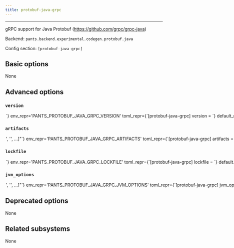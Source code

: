 ```yaml
---
title: protobuf-java-grpc
---
```



---

gRPC support for Java Protobuf (https://github.com/grpc/grpc-java)

Backend: <span className="color--primary">`pants.backend.experimental.codegen.protobuf.java`</span>

Config section: <span className="color--primary">`[protobuf-java-grpc]`</span>

<span className={styles.options}>

## Basic options

None

## Advanced options

### `version`

<Option
  cli_repr={`--protobuf-java-grpc-version=<str>`}
  env_repr='PANTS_PROTOBUF_JAVA_GRPC_VERSION'
  toml_repr={`[protobuf-java-grpc]
version = <str>`}
  default_repr={`1.48.0`}
>

Version string for the tool. This is available for substitution in the `[protobuf-java-grpc].artifacts` option by including the string `{version}`.

</Option>

### `artifacts`

<Option
  cli_repr={`--protobuf-java-grpc-artifacts="['<str>', '<str>', ...]"`}
  env_repr='PANTS_PROTOBUF_JAVA_GRPC_ARTIFACTS'
  toml_repr={`[protobuf-java-grpc]
artifacts = [
    '<str>',
    '<str>',
    ...,
]`}
  default_repr={`[\n  "io.grpc:protoc-gen-grpc-java:exe:linux-aarch_64:{version}",\n  "io.grpc:protoc-gen-grpc-java:exe:linux-x86_64:{version}",\n  "io.grpc:protoc-gen-grpc-java:exe:osx-aarch_64:{version}",\n  "io.grpc:protoc-gen-grpc-java:exe:osx-x86_64:{version}"\n]`}
>

Artifact requirements for this tool using specified as either the address of a `jvm_artifact` target or, alternatively, as a colon-separated Maven coordinates (e.g., `group:name:version`). For Maven coordinates, the string `{version}` version will be substituted with the value of the `[protobuf-java-grpc].version` option.

</Option>

### `lockfile`

<Option
  cli_repr={`--protobuf-java-grpc-lockfile=<str>`}
  env_repr='PANTS_PROTOBUF_JAVA_GRPC_LOCKFILE'
  toml_repr={`[protobuf-java-grpc]
lockfile = <str>`}
  default_repr={`<default>`}
>

Path to a lockfile used for installing the tool.

Set to the string `<default>` to use a lockfile provided by Pants, so long as you have not changed the `--version` option. See https://github.com/pantsbuild/pants/blob/release_2.20.0.dev2/src/python/pants/backend/codegen/protobuf/java/grpc-java.default.lockfile.txt for the default lockfile contents.

To use a custom lockfile, set this option to a file path relative to the build root, then run `pants jvm-generate-lockfiles --resolve=protobuf-java-grpc`.

</Option>

### `jvm_options`

<Option
  cli_repr={`--protobuf-java-grpc-jvm-options="['<str>', '<str>', ...]"`}
  env_repr='PANTS_PROTOBUF_JAVA_GRPC_JVM_OPTIONS'
  toml_repr={`[protobuf-java-grpc]
jvm_options = [
    '<str>',
    '<str>',
    ...,
]`}
  default_repr={`[]`}
>

List of JVM options to pass to `protobuf-java-grpc` JVM processes.

Options set here will be added to those set in `[jvm].global_options`. Please check the documentation for the `jvm` subsystem to see what values are accepted here.

</Option>

## Deprecated options

None

## Related subsystems

None

</span>
